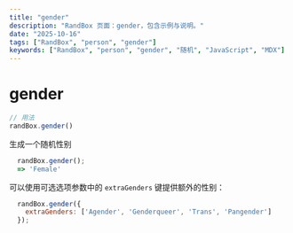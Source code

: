 ```yaml
---
title: "gender"
description: "RandBox 页面：gender，包含示例与说明。"
date: "2025-10-16"
tags: ["RandBox", "person", "gender"]
keywords: ["RandBox", "person", "gender", "随机", "JavaScript", "MDX"]
---
```


# gender

```js
// 用法
randBox.gender()
```

生成一个随机性别

```js
  randBox.gender();
  => 'Female'
```

可以使用可选选项参数中的 `extraGenders` 键提供额外的性别：

```js
  randBox.gender({
    extraGenders: ['Agender', 'Genderqueer', 'Trans', 'Pangender']
  });
```
